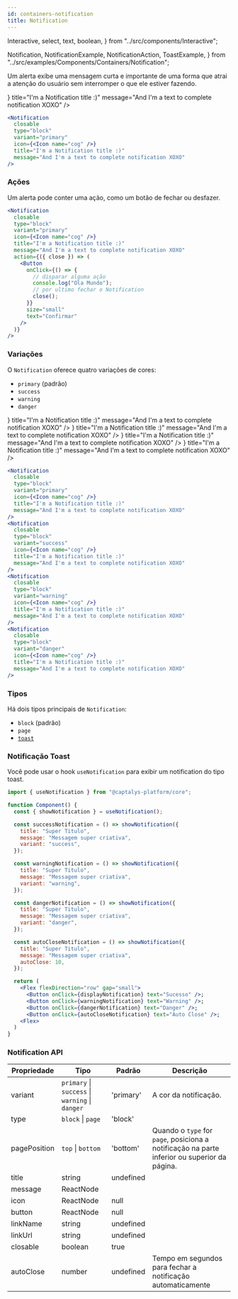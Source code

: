 ```yaml
---
id: containers-notification
title: Notification
---
```



  Interactive,
  select,
  text,
  boolean,
} from "../src/components/Interactive";

  Notification,
  NotificationExample,
  NotificationAction,
  ToastExample,
} from "../src/examples/Components/Containers/Notification";

Um alerta exibe uma mensagem curta e importante de uma forma que atrai a atenção do usuário sem interromper o que ele estiver fazendo.

<Flex mb="xl">
  <Notification
    closable
    type="block"
    variant="primary"
    icon={<Icon name="cog" />}
    title="I'm a Notification title :)"
    message="And I'm a text to complete notification XOXO"
  />
</Flex>

```jsx
<Notification
  closable
  type="block"
  variant="primary"
  icon={<Icon name="cog" />}
  title="I'm a Notification title :)"
  message="And I'm a text to complete notification XOXO"
/>
```

### Ações

Um alerta pode conter uma ação, como um botão de fechar ou desfazer.

<Flex mb="xl">
  <NotificationAction />
</Flex>

```jsx
<Notification
  closable
  type="block"
  variant="primary"
  icon={<Icon name="cog" />}
  title="I'm a Notification title :)"
  message="And I'm a text to complete notification XOXO"
  action={({ close }) => (
    <Button
      onClick={() => {
        // disparar alguma ação
        console.log("Ola Mundo");
        // por ultimo fechar o Notification
        close();
      }}
      size="small"
      text="Confirmar"
    />
  )}
/>
```

### Variações

O `Notification` oferece quatro variações de cores:

- `primary` (padrão)
- `success`
- `warning`
- `danger`

<Flex gap="small" mb="xl">
  <Notification
    closable
    type="block"
    variant="primary"
    icon={<Icon name="cog" />}
    title="I'm a Notification title :)"
    message="And I'm a text to complete notification XOXO"
  />
  <Notification
    closable
    type="block"
    variant="success"
    icon={<Icon name="cog" />}
    title="I'm a Notification title :)"
    message="And I'm a text to complete notification XOXO"
  />
  <Notification
    closable
    type="block"
    variant="warning"
    icon={<Icon name="cog" />}
    title="I'm a Notification title :)"
    message="And I'm a text to complete notification XOXO"
  />
  <Notification
    closable
    type="block"
    variant="danger"
    icon={<Icon name="cog" />}
    title="I'm a Notification title :)"
    message="And I'm a text to complete notification XOXO"
  />
</Flex>

```jsx {4,12,20,28}
<Notification
  closable
  type="block"
  variant="primary"
  icon={<Icon name="cog" />}
  title="I'm a Notification title :)"
  message="And I'm a text to complete notification XOXO"
/>
<Notification
  closable
  type="block"
  variant="success"
  icon={<Icon name="cog" />}
  title="I'm a Notification title :)"
  message="And I'm a text to complete notification XOXO"
/>
<Notification
  closable
  type="block"
  variant="warning"
  icon={<Icon name="cog" />}
  title="I'm a Notification title :)"
  message="And I'm a text to complete notification XOXO"
/>
<Notification
  closable
  type="block"
  variant="danger"
  icon={<Icon name="cog" />}
  title="I'm a Notification title :)"
  message="And I'm a text to complete notification XOXO"
/>
```

### Tipos

Há dois tipos principais de `Notification`:

- `block` (padrão)
- `page`
- [`toast`](#notificação-toast)

<Interactive>
  <Notification
    type={select("Type", "block", ["block", "page"])}
    variant={select("Variant", "primary", [
      "primary",
      "success",
      "warning",
      "danger",
    ])}
    title="I'm a Notification title :)"
    message="And I'm a text to complete notification XOXO"
  />
</Interactive>

### Notificação Toast

Você pode usar o hook `useNotification` para exibir um notification do tipo toast.

<ToastExample />

```jsx
import { useNotification } from "@captalys-platform/core";

function Component() {
  const { showNotification } = useNotification();

  const successNotification = () => showNotification({
    title: "Super Titulo",
    message: "Messagem super criativa",
    variant: "success",
  });

  const warningNotification = () => showNotification({
    title: "Super Titulo",
    message: "Messagem super criativa",
    variant: "warning",
  });

  const dangerNotification = () => showNotification({
    title: "Super Titulo",
    message: "Messagem super criativa",
    variant: "danger",
  });

  const autoCloseNotification = () => showNotification({
    title: "Super Titulo",
    message: "Messagem super criativa",
    autoClose: 10,
  });

  return (
    <Flex flexDirection="row" gap="small">
      <Button onClick={displayNotification} text="Sucesso" />;
      <Button onClick={warningNotification} text="Warning" />;
      <Button onClick={dangerNotification} text="Danger" />;
      <Button onClick={autoCloseNotification} text="Auto Close" />;
    <Flex>
  )
}
```

### Notification API

| Propriedade  | Tipo                                            | Padrão    | Descrição                                                                                    |
| ------------ | ----------------------------------------------- | --------- | -------------------------------------------------------------------------------------------- |
| variant      | `primary` \| `success` \| `warning` \| `danger` | 'primary' | A cor da notificação.                                                                        |
| type         | `block` \| `page`                               | 'block'   |                                                                                              |
| pagePosition | `top` \| `bottom`                               | 'bottom'  | Quando o `type` for `page`, posiciona a notificação na parte inferior ou superior da página. |
| title        | string                                          | undefined |                                                                                              |
| message      | ReactNode                                       |           |                                                                                              |
| icon         | ReactNode                                       | null      |                                                                                              |
| button       | ReactNode                                       | null      |                                                                                              |
| linkName     | string                                          | undefined |                                                                                              |
| linkUrl      | string                                          | undefined |                                                                                              |
| closable     | boolean                                         | true      |                                                                                              |
| autoClose    | number                                          | undefined | Tempo em segundos para fechar a notificação automaticamente                                  |

